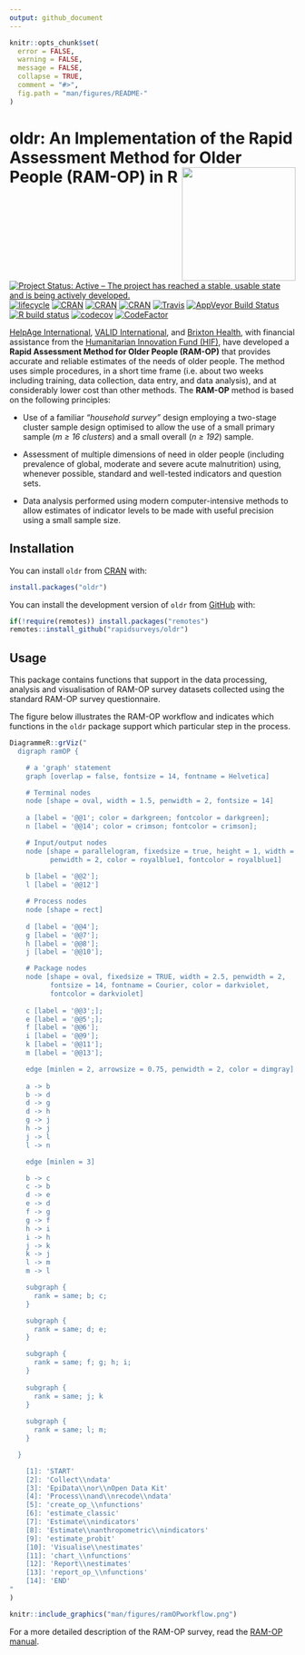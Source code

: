 ```yaml
---
output: github_document
---
```


<!-- README.md is generated from README.Rmd. Please edit that file -->

```r
knitr::opts_chunk$set(
  error = FALSE,
  warning = FALSE,
  message = FALSE,
  collapse = TRUE,
  comment = "#>",
  fig.path = "man/figures/README-"
)
```

# oldr: An Implementation of the Rapid Assessment Method for Older People (RAM-OP) in R <img src="man/figures/oldr.png" width="200" align="right" />

<!-- Badges start here-->
[![Project Status: Active – The project has reached a stable, usable state and is being actively developed.](http://www.repostatus.org/badges/latest/active.svg)](http://www.repostatus.org/#active)
[![lifecycle](https://img.shields.io/badge/lifecycle-maturing-blue.svg)](https://www.tidyverse.org/lifecycle/#maturing)
[![CRAN](https://img.shields.io/cran/l/oldr.svg)](https://CRAN.R-project.org/package=oldr)
[![CRAN](https://img.shields.io/cran/v/oldr.svg)](https://cran.r-project.org/package=oldr)
[![CRAN](http://cranlogs.r-pkg.org/badges/oldr)](https://CRAN.R-project.org/package=oldr)
[![Travis](https://img.shields.io/travis/rapidsurveys/oldr.svg?branch=master)](https://travis-ci.org/rapidsurveys/oldr)
[![AppVeyor Build Status](https://ci.appveyor.com/api/projects/status/github/rapidsurveys/oldr?branch=master&svg=true)](https://ci.appveyor.com/project/rapidsurveys/oldr)
[![R build status](https://github.com/rapidsurveys/oldr/workflows/R-CMD-check/badge.svg)](https://github.com/rapidsurveys/oldr/actions)
[![codecov](https://codecov.io/gh/rapidsurveys/oldr/branch/master/graph/badge.svg)](https://codecov.io/gh/rapidsurveys/oldr)
[![CodeFactor](https://www.codefactor.io/repository/github/rapidsurveys/oldr/badge)](https://www.codefactor.io/repository/github/rapidsurveys/oldr)
<!-- Badges end here-->

<!-- [![cran checks](https://cranchecks.info/badges/summary/oldr)](https://cran.r-project.org/web/checks/check_results_oldr.html) -->

[HelpAge International](http://www.helpage.org), [VALID International](http://www.validinternational.org), and [Brixton Health](http://www.brixtonhealth.com), with financial assistance from the [Humanitarian Innovation Fund (HIF)](http://www.elrha.org/hif/home/), have developed a **Rapid Assessment Method for Older People (RAM-OP)** that provides accurate and reliable estimates of the needs of older people. The method uses simple procedures, in a short time frame (i.e. about two weeks including training, data collection, data entry, and data analysis), and at considerably lower cost than other methods. The **RAM-OP** method is based on the following principles:

* Use of a familiar *“household survey”* design employing a two-stage cluster sample design optimised to allow the use of a small primary sample (*m ≥ 16 clusters*) and a small overall (*n ≥ 192*) sample.

* Assessment of multiple dimensions of need in older people (including prevalence of global, moderate and severe acute malnutrition) using, whenever possible, standard and well-tested indicators and question sets.

* Data analysis performed using modern computer-intensive methods to allow estimates of indicator levels to be made with useful precision using a small sample size.

## Installation

You can install `oldr` from [CRAN](https://cran.r-project.org) with:

```r
install.packages("oldr")
```

You can install the development version of `oldr` from [GitHub](https://github.com/rapidsurveys/oldr) with:

```r
if(!require(remotes)) install.packages("remotes")
remotes::install_github("rapidsurveys/oldr")
```

## Usage

This package contains functions that support in the data processing, analysis and visualisation of RAM-OP survey datasets collected using the standard RAM-OP survey questionnaire.

The figure below illustrates the RAM-OP workflow and indicates which functions in the `oldr` package support which particular step in the process.

```r
DiagrammeR::grViz("
  digraph ramOP {

    # a 'graph' statement
    graph [overlap = false, fontsize = 14, fontname = Helvetica]

    # Terminal nodes
    node [shape = oval, width = 1.5, penwidth = 2, fontsize = 14]
        
    a [label = '@@1'; color = darkgreen; fontcolor = darkgreen];
    n [label = '@@14'; color = crimson; fontcolor = crimson];

    # Input/output nodes
    node [shape = parallelogram, fixedsize = true, height = 1, width = 1.5, 
          penwidth = 2, color = royalblue1, fontcolor = royalblue1]
    
    b [label = '@@2'];
    l [label = '@@12']

    # Process nodes
    node [shape = rect]
  
    d [label = '@@4'];
    g [label = '@@7'];
    h [label = '@@8'];
    j [label = '@@10'];

    # Package nodes
    node [shape = oval, fixedsize = TRUE, width = 2.5, penwidth = 2, 
          fontsize = 14, fontname = Courier, color = darkviolet, 
          fontcolor = darkviolet]
    
    c [label = '@@3';];
    e [label = '@@5';];
    f [label = '@@6'];
    i [label = '@@9'];
    k [label = '@@11'];
    m [label = '@@13'];

    edge [minlen = 2, arrowsize = 0.75, penwidth = 2, color = dimgray]
    
    a -> b
    b -> d
    d -> g
    d -> h
    g -> j
    h -> j
    j -> l
    l -> n

    edge [minlen = 3]

    b -> c
    c -> b
    d -> e
    e -> d
    f -> g
    g -> f
    h -> i
    i -> h
    j -> k
    k -> j
    l -> m
    m -> l

    subgraph {
      rank = same; b; c;
    }

    subgraph {
      rank = same; d; e;
    }

    subgraph {
      rank = same; f; g; h; i;
    }
    
    subgraph {
      rank = same; j; k
    }
    
    subgraph {
      rank = same; l; m;
    }

  }

    [1]: 'START'
    [2]: 'Collect\\ndata'
    [3]: 'EpiData\\nor\\nOpen Data Kit'
    [4]: 'Process\\nand\\nrecode\\ndata'
    [5]: 'create_op_\\nfunctions'
    [6]: 'estimate_classic'
    [7]: 'Estimate\\nindicators'
    [8]: 'Estimate\\nanthropometric\\nindicators'
    [9]: 'estimate_probit'
    [10]: 'Visualise\\nestimates'
    [11]: 'chart_\\nfunctions'
    [12]: 'Report\\nestimates'
    [13]: 'report_op_\\nfunctions'
    [14]: 'END'
"
)
```

```r
knitr::include_graphics("man/figures/ramOPworkflow.png")
```

For a more detailed description of the RAM-OP survey, read the [RAM-OP manual](https://rapidsurveys.io/ramOPmanual/).

